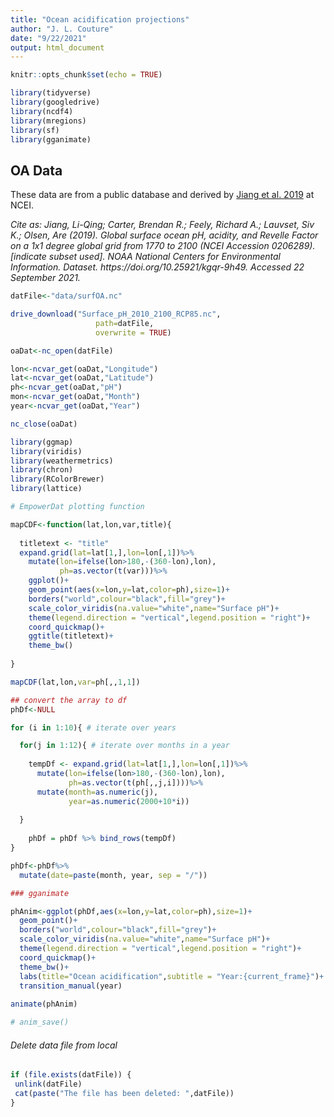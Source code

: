 ```yaml
---
title: "Ocean acidification projections"
author: "J. L. Couture"
date: "9/22/2021"
output: html_document
---
```


```r
knitr::opts_chunk$set(echo = TRUE)

library(tidyverse)
library(googledrive)
library(ncdf4)
library(mregions)
library(sf)
library(gganimate)
```

## OA Data

These data are from a public database and derived by [Jiang et al. 2019](https://www.nature.com/articles/s41598-019-55039-4) at NCEI. 

*Cite as: Jiang, Li-Qing; Carter, Brendan R.; Feely, Richard A.; Lauvset, Siv K.; Olsen, Are (2019). Global surface ocean pH, acidity, and Revelle Factor on a 1x1 degree global grid from 1770 to 2100 (NCEI Accession 0206289). [indicate subset used]. NOAA National Centers for Environmental Information. Dataset. https://doi.org/10.25921/kgqr-9h49. Accessed 22 September 2021.*

```r

datFile<-"data/surfOA.nc"

drive_download("Surface_pH_2010_2100_RCP85.nc",
                   path=datFile,
                   overwrite = TRUE)

oaDat<-nc_open(datFile)

```



```r

lon<-ncvar_get(oaDat,"Longitude")
lat<-ncvar_get(oaDat,"Latitude")
ph<-ncvar_get(oaDat,"pH")
mon<-ncvar_get(oaDat,"Month")
year<-ncvar_get(oaDat,"Year")

nc_close(oaDat)

```


```r

library(ggmap)
library(viridis)
library(weathermetrics)
library(chron)
library(RColorBrewer)
library(lattice)

# EmpowerDat plotting function

mapCDF<-function(lat,lon,var,title){
  
  titletext <- "title"
  expand.grid(lat=lat[1,],lon=lon[,1])%>%
    mutate(lon=ifelse(lon>180,-(360-lon),lon),
           ph=as.vector(t(var)))%>%
    ggplot()+
    geom_point(aes(x=lon,y=lat,color=ph),size=1)+
    borders("world",colour="black",fill="grey")+
    scale_color_viridis(na.value="white",name="Surface pH")+
    theme(legend.direction = "vertical",legend.position = "right")+
    coord_quickmap()+
    ggtitle(titletext)+
    theme_bw()
  
}

mapCDF(lat,lon,var=ph[,,1,1])

```

```r

## convert the array to df
phDf<-NULL

for (i in 1:10){ # iterate over years

  for(j in 1:12){ # iterate over months in a year
    
    tempDf <- expand.grid(lat=lat[1,],lon=lon[,1])%>%
      mutate(lon=ifelse(lon>180,-(360-lon),lon),
             ph=as.vector(t(ph[,,j,i])))%>%
      mutate(month=as.numeric(j),
             year=as.numeric(2000+10*i))
    
  }
  
    phDf = phDf %>% bind_rows(tempDf)
}

phDf<-phDf%>%
  mutate(date=paste(month, year, sep = "/"))

```


```r

### gganimate

phAnim<-ggplot(phDf,aes(x=lon,y=lat,color=ph),size=1)+
  geom_point()+
  borders("world",colour="black",fill="grey")+
  scale_color_viridis(na.value="white",name="Surface pH")+
  theme(legend.direction = "vertical",legend.position = "right")+
  coord_quickmap()+
  theme_bw()+
  labs(title="Ocean acidification",subtitle = "Year:{current_frame}")+
  transition_manual(year)
  
animate(phAnim)

# anim_save()

```
###### Delete data file from local

```r

if (file.exists(datFile)) {
 unlink(datFile)
 cat(paste("The file has been deleted: ",datFile))
}

```


